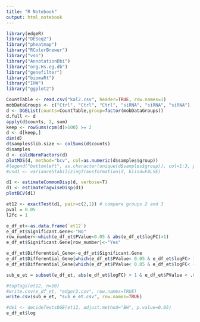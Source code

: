 ```yaml
---
title: "R Notebook"
output: html_notebook
---
```


```r
library(edgeR)
library("DESeq2")
library("pheatmap")
library("RColorBrewer")
library("vsn")
library("AnnotationDbi")
library("org.Hs.eg.db")
library("genefilter")
library("biomaRt")
library("IHW")
library("ggplot2")
```
```r
CountTable <- read.csv("kal2.csv", header=TRUE, row.names=1) 
mobDataGroups <- c("Ctrl", "Ctrl", "Ctrl", "siRNA", "siRNA", "siRNA")
d <- DGEList(counts=CountTable,group=factor(mobDataGroups))
d.full <- d
apply(d$counts, 2, sum)
keep <- rowSums(cpm(d)>100) >= 2
d <- d[keep,]
dim(d)
d$samples$lib.size <- colSums(d$counts)
d$samples
d <- calcNormFactors(d)
plotMDS(d, method="bcv", col=as.numeric(d$samples$group))
#legend("bottomleft", as.character(unique(d$samples$group)), col=1:3, pch=20)
#vsd1 <- varianceStabilizingTransformation(d, blind=FALSE)
```
```r
d1 <- estimateCommonDisp(d, verbose=T)
d1 <- estimateTagwiseDisp(d1)
plotBCV(d1)
```

```r
et12 <- exactTest(d1, pair=c(2,1)) # compare groups 2 and 3
pval = 0.05
l2fc = 1

e_df_et<-as.data.frame(`et12`)
e_df_et$Significant.Gene<-"No"
row_number<-which(e_df_et$PValue<0.05 & abs(e_df_et$logFC)>1)
e_df_et$Significant.Gene[row_number]<-"Yes"

e_df_et$Differential_Gene<-e_df_et$Significant.Gene
e_df_et$Differential_Gene[which(e_df_et$PValue< 0.05 & e_df_et$logFC> 1)]<-"Up-Regulated"
e_df_et$Differential_Gene[which(e_df_et$PValue< 0.05 & e_df_et$logFC< -1)]<-"Down-Regulated"

sub_e_et = subset(e_df_et, abs(e_df_et$logFC) > 1 & e_df_et$PValue < .05)

#topTags(et12, n=10)
#write.csv(e_df_et, "edger2.csv", row.names=TRUE)
write.csv(sub_e_et, "sub_e_et.csv", row.names=TRUE)

#de1 <- decideTestsDGE(et12, adjust.method="BH", p.value=0.05)
e_df_et$log
```
